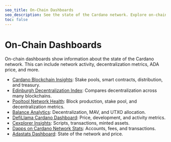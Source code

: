 ```yaml
---
seo_title: On-Chain Dashboards
seo_description: See the state of the Cardano network. Explore on-chain dashboards to visualize network activity, transaction data, decentralization, and other key metrics.
toc: false
---
```


# On-Chain Dashboards

On-chain dashboards show information about the state of the Cardano network. This can include network activity, decentralization metrics, ADA price, and more.

- [Cardano Blockchain Insights](https://lookerstudio.google.com/s/huXqeQmi9qA): Stake pools, smart contracts, distribution, and treasury.
- [Edinburgh Decentralization Index](http://blockchainlab.inf.ed.ac.uk/edi-dashboard/)<OS url="https://github.com/Blockchain-Technology-Lab" />: Compares decentralization across many blockchains.
- [Pooltool Network Health](https://pooltool.io/networkhealth)<OS url="https://github.com/PoolTool-io" />: Block production, stake pool, and decentralization metrics.
- [Balance Analytics](https://www.balanceanalytics.io/)<OS url="https://github.com/Balance-Analytics" />: Decentralization, MAV, and UTXO allocation.
- [DefiLlama Cardano Dashboard](https://defillama.com/chain/Cardano)<OS url="https://github.com/DefiLlama" />: Price, development, and activity metrics.
- [Cexplorer Insights](https://cexplorer.io/insights)<OS url="https://github.com/cexplorer" />: Scripts, transactions, minted assets.
- [Dapps on Cardano Network Stats](https://dappsoncardano.com/analytics/globalstats)<OS url="https://github.com/Cardano-Fans" />: Accounts, fees, and transactions.
- [Adastats Dashboard](https://adastats.info/dashboard): State of the network and price.
